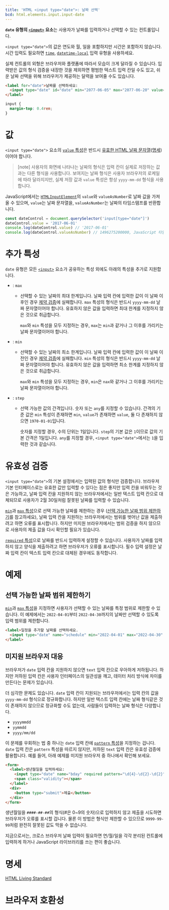 ```yaml
---
title: 'HTML <input type="date">: 날짜 선택'
bcd: html.elements.input.input-date
---
```


**`date` 유형의 [`<input>`](../input) 요소**는 사용자가 날짜를 입력하거나 선택할 수 있는 컨트롤입니다.

`<input type="date">`의 값은 연도와 월, 일을 포함하지만 시간은 포함하지 않습니다. 시간 입력도 필요하면 [`time`](https://developer.mozilla.org/en-US/docs/Web/HTML/Element/input/time), [`datetime-local`](https://developer.mozilla.org/en-US/docs/Web/HTML/Element/input/datetime-local) 입력 유형을 사용하세요.

실제 컨트롤의 외형은 브라우저와 플랫폼에 따라서 모습이 크게 달라질 수 있습니다. 입력받은 값의 형식 검증을 내장한 것을 제외하면 평범한 텍스트 입력 칸일 수도 있고, 쉬운 날짜 선택을 위해 브라우저가 제공하는 달력을 보여줄 수도 있습니다.

<HTMLDemo height={200}>

```html
<label for="date">날짜를 선택하세요:
  <input type="date" id="date" min="2077-06-05" max="2077-06-20" value="2077-06-15"/>
</label>
```

```css
input {
  margin-top: 0.4rem;
}
```

</HTMLDemo>

# 값

`<input type="date">` 요소의 [`value` 특성](../input#term-value)은 반드시 [유효한 HTML 날짜 문자열](https://developer.mozilla.org/en-US/docs/Web/HTML/Date_and_time_formats#date_strings)([명세](https://html.spec.whatwg.org/multipage/common-microsyntaxes.html#dates))이어야 합니다.

> [note] 사용자의 화면에 나타나는 날짜의 형식은 입력 칸이 실제로 저장하는 값과는 다른 형식을 사용합니다. 보여지는 날짜 형식은 사용자 브라우저의 로케일에 따라 달라지지만, 실제 저장 값과 `value` 특성은 항상 `yyyy-mm-dd` 형식을 사용합니다.

JavaScript에서는 [`HTMLInputElement`](https://developer.mozilla.org/en-US/docs/Web/API/HTMLInputElement)의 `value`와 `valueAsNumber`로 날짜 값을 가져올 수 있으며, `value`는 날짜 문자열을, `valueAsNumber`는 날짜의 타임스탬프를 반환합니다.

```js
const dateControl = document.querySelector('input[type="date"]')
dateControl.value = '2017-06-01'
console.log(dateControl.value) // '2017-06-01'
console.log(dateControl.valueAsNumber) // 1496275200000, JavaScript 타임스탬프 (밀리초)
```

# 추가 특성

`date` 유형은 모든 [`<input>`](../input) 요소가 공유하는 특성 외에도 아래의 특성을 추가로 지원합니다.

- : `max`

  - 선택할 수 있는 날짜의 최대 한계입니다. 날짜 입력 칸에 입력한 값이 이 날짜 이후인 경우 [제약 검증](https://developer.mozilla.org/en-US/docs/Web/Guide/HTML/Constraint_validation)에 실패합니다. `max` 특성의 형식은 반드시 `yyyy-mm-dd` 날짜 문자열이어야 합니다. 유효하지 않은 값을 입력하면 최대 한계를 지정하지 않은 것으로 취급합니다.

    `max`와 `min` 특성을 모두 지정하는 경우, `max`는 `min`과 같거나 그 이후를 가리키는 날짜 문자열이어야 합니다.

- : `min`

  - 선택할 수 있는 날짜의 최소 한계입니다. 날짜 입력 칸에 입력한 값이 이 날짜 이전인 경우 [제약 검증](https://developer.mozilla.org/en-US/docs/Web/Guide/HTML/Constraint_validation)에 실패합니다. `min` 특성의 형식은 반드시 `yyyy-mm-dd` 날짜 문자열이어야 합니다. 유효하지 않은 값을 입력하면 최소 한계를 지정하지 않은 것으로 취급합니다.

    `max`와 `min` 특성을 모두 지정하는 경우, `min`은 `nax`와 같거나 그 이후를 가리키는 날짜 문자열이어야 합니다.

- : `step`

  - 선택 가능한 값의 간격입니다. 숫자 또는 `any`를 지정할 수 있습니다. 간격의 기준 값은 `min` 특성이 존재하면 `min`, `value`가 존재하면 `value`, 둘 다 존재하지 않으면 `1970-01-01`입니다.

    숫자를 지정할 경우, 수의 단위는 1일입니다. `step`의 기본 값은 `1`이므로 값의 기본 간격은 1일입니다. `any`를 지정할 경우, `<input type="date">`에서는 `1`을 입력한 것과 같습니다.

# 유효성 검증

`<input type="date">`의 기본 설정에서는 입력된 값의 형식만 검증합니다. 브라우저 기본 인터페이스로는 유효한 값만 입력할 수 있다는 점은 좋지만 입력 칸을 비워두는 것은 가능하고, 날짜 입력 칸을 지원하지 않는 브라우저에서는 일반 텍스트 입력 칸으로 대체되므로 사용자가 2월 30일처럼 잘못된 날짜를 입력할 수 있습니다.

[`min`](#term-min)과 [`max` 특성](#term-max)으로 선택 가능한 날짜를 제한하는 경우 ([선택 가능한 날짜 범위 제한하기](#선택-가능한-날짜-범위-제한하기)를 참고하세요), 날짜 입력 칸을 지원하는 브라우저에서는 범위를 벗어난 값을 제출하려고 하면 오류를 표시합니다. 하지만 미지원 브라우저에서는 범위 검증을 하지 않으므로 사용자의 제출 값을 다시 확인할 필요가 있습니다.

[`required` 특성](../input#term-required)으로 날짜를 반드시 입력하게 설정할 수 있습니다. 사용자가 날짜를 입력하지 않고 양식을 제출하려고 하면 브라우저가 오류를 표시합니다. 필수 입력 설정은 날짜 입력 칸이 텍스트 입력 칸으로 대체된 경우에도 동작합니다.

# 예제

## 선택 가능한 날짜 범위 제한하기

[`min`](#term-min)과 [`max` 특성](#term-max)을 지정하면 사용자가 선택할 수 있는 날짜를 특정 범위로 제한할 수 있습니다. 이 예제에서는 `2022-04-01`부터 `2022-04-30`까지의 날짜만 선택할 수 있도록 입력 범위를 제한합니다.

```html name=range
<label>일정을 추가할 날짜를 선택하세요.
  <input type="date" name="schedule" min="2022-04-01" max="2022-04-30" />
</label>
```

<LiveExample name="range" height={60} />

## 미지원 브라우저 대응

브라우저가 `date` 입력 칸을 지원하지 않으면 `text` 입력 칸으로 우아하게 저하됩니다. 하지만 저하된 입력 칸은 사용자 인터페이스의 일관성을 깨고, 데이터 처리 방식에 차이를 만든다는 문제가 있습니다.

더 심각한 문제도 있습니다. `date` 입력 칸이 지원되는 브라우저에서는 입력 칸의 값을 `yyyy-mm-dd` 형식으로 정규화합니다. 하지만 일반 텍스트 입력 칸에는 날짜 형식같은 것이 존재하지 않으므로 정규화할 수도 없는데, 사람들이 입력하는 날짜 형식은 다양합니다.

- `yyyymmdd`
- `yymmdd`
- `yyyy/mm/dd`

이 문제를 우회하는 법 중 하나는 `date` 입력 칸에 [`pattern` 특성](../input#term-pattern)을 지정하는 겁니다. `date` 입력 칸은 `pattern` 특성을 따르지 않지만, 저하된 `text` 입력 칸은 유효성 검증에 활용합니다. 예를 들어, 아래 예제를 미지원 브라우저 중 하나에서 확인해 보세요.

```html name=pattern
<form>
  <label>생년월일을 입력하세요:
    <input type="date" name="bday" required pattern="\d{4}-\d{2}-\d{2}" />
    <span class="validity"></span>
  </label>
  <div>
    <button type="submit">제출</button>
  </div>
</form>
```

생년월일을 `####-##-##`의 형식(#은 0~9의 숫자)으로 입력하지 않고 제출을 시도하면 브라우저가 오류를 표시할 겁니다. 물론 이 방법은 형식만 제한할 수 있으므로 `9999-99-99`처럼 완전히 잘못된 값도 막을 수 없습니다.

지금으로서는, 크로스 브라우저 날짜 입력이 필요하면 연/월/일을 각각 분리된 컨트롤에 입력하게 하거나 JavaScript 라이브러리를 쓰는 편이 좋습니다.

# 명세

[HTML Living Standard](<https://html.spec.whatwg.org/multipage/input.html#date-state-(type=date)>)

# 브라우저 호환성

<BrowserCompat data={props.bcd} />

